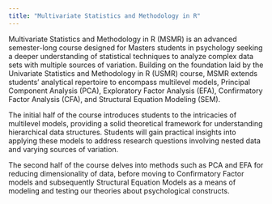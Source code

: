```yaml
---
title: "Multivariate Statistics and Methodology in R"
---
```



Multivariate Statistics and Methodology in R (MSMR) is an advanced semester-long course designed for Masters students in psychology seeking a deeper understanding of statistical techniques to analyze complex data sets with multiple sources of variation. Building on the foundation laid by the Univariate Statistics and Methodology in R (USMR) course, MSMR extends students' analytical repertoire to encompass multilevel models, Principal Component Analysis (PCA), Exploratory Factor Analysis (EFA), Confirmatory Factor Analysis (CFA), and Structural Equation Modeling (SEM).

The initial half of the course introduces students to the intricacies of multilevel models, providing a solid theoretical framework for understanding hierarchical data structures. Students will gain practical insights into applying these models to address research questions involving nested data and varying sources of variation.

The second half of the course delves into methods such as PCA and EFA for reducing dimensionality of data, before moving to Confirmatory Factor models and subsequently Structural Equation Models as a means of modeling and testing our theories about psychological constructs. 

